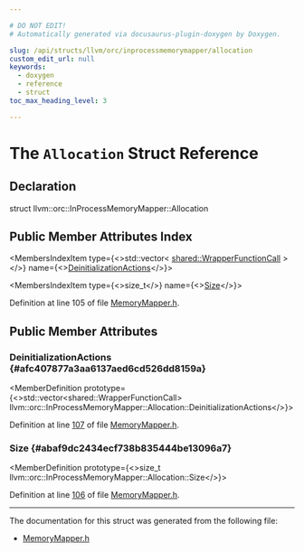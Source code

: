 ```yaml
---

# DO NOT EDIT!
# Automatically generated via docusaurus-plugin-doxygen by Doxygen.

slug: /api/structs/llvm/orc/inprocessmemorymapper/allocation
custom_edit_url: null
keywords:
  - doxygen
  - reference
  - struct
toc_max_heading_level: 3

---
```





# The `Allocation` Struct Reference

<DoxygenPage pluginConfig={pluginConfig}>



## Declaration

<CodeBlock>struct llvm::orc::InProcessMemoryMapper::Allocation</CodeBlock>

## Public Member Attributes Index

<MembersIndex>

<MembersIndexItem
  type={<>std::vector&lt; <a href="/docs/api/classes/llvm/orc/shared/wrapperfunctioncall">shared::WrapperFunctionCall</a> &gt;</>}
  name={<><a href="#afc407877a3aa6137aed6cd526dd8159a">DeinitializationActions</a></>}>
</MembersIndexItem>

<MembersIndexItem
  type={<>size&#95;t</>}
  name={<><a href="#abaf9dc2434ecf738b835444be13096a7">Size</a></>}>
</MembersIndexItem>

</MembersIndex>


Definition at line 105 of file <a href="/docs/api/files/include/include/llvm/include/llvm/executionengine/include/llvm/executionengine/orc/memorymapper-h">MemoryMapper.h</a>.

<SectionDefinition>

## Public Member Attributes

### DeinitializationActions {#afc407877a3aa6137aed6cd526dd8159a}

<MemberDefinition
  prototype={<>std::vector&lt;shared::WrapperFunctionCall&gt; llvm::orc::InProcessMemoryMapper::Allocation::DeinitializationActions</>}>

Definition at line <a href="/docs/api/files/include/include/llvm/include/llvm/executionengine/include/llvm/executionengine/orc/memorymapper-h/#l00107">107</a> of file <a href="/docs/api/files/include/include/llvm/include/llvm/executionengine/include/llvm/executionengine/orc/memorymapper-h">MemoryMapper.h</a>.
</MemberDefinition>

### Size {#abaf9dc2434ecf738b835444be13096a7}

<MemberDefinition
  prototype={<>size&#95;t llvm::orc::InProcessMemoryMapper::Allocation::Size</>}>

Definition at line <a href="/docs/api/files/include/include/llvm/include/llvm/executionengine/include/llvm/executionengine/orc/memorymapper-h/#l00106">106</a> of file <a href="/docs/api/files/include/include/llvm/include/llvm/executionengine/include/llvm/executionengine/orc/memorymapper-h">MemoryMapper.h</a>.
</MemberDefinition>

</SectionDefinition>

<hr/>

The documentation for this struct was generated from the following file:

<ul>
<li><a href="/docs/api/files/include/include/llvm/include/llvm/executionengine/include/llvm/executionengine/orc/memorymapper-h">MemoryMapper.h</a></li>
</ul>

</DoxygenPage>
